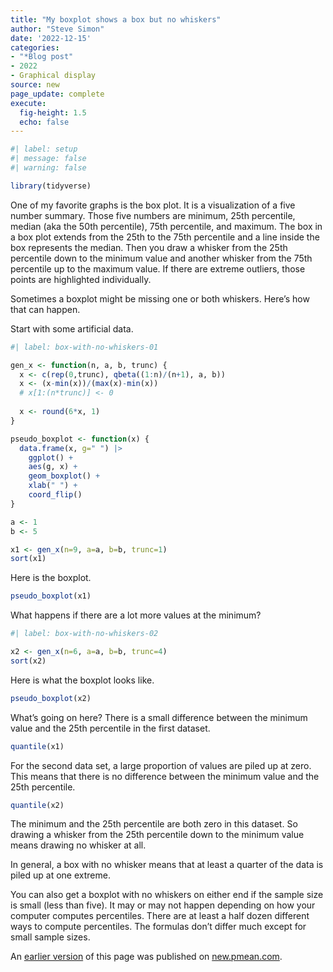 ```yaml
---
title: "My boxplot shows a box but no whiskers"
author: "Steve Simon"
date: '2022-12-15'
categories: 
- "*Blog post"
- 2022
- Graphical display
source: new
page_update: complete
execute: 
  fig-height: 1.5
  echo: false
---
```


```r
#| label: setup
#| message: false
#| warning: false

library(tidyverse)
```

One of my favorite graphs is the box plot. It is a visualization of a five number summary. Those five numbers are minimum, 25th percentile, median (aka the 50th percentile), 75th percentile, and maximum. The box in a box plot extends from the 25th to the 75th percentile and a line inside the box represents the median. Then you draw a whisker from the 25th percentile down to the minimum value and another whisker from the 75th percentile up to the maximum value. If there are extreme outliers, those points are highlighted individually.

Sometimes a boxplot might be missing one or both whiskers. Here's how that can happen.

Start with some artificial data.

```r
#| label: box-with-no-whiskers-01

gen_x <- function(n, a, b, trunc) {
  x <- c(rep(0,trunc), qbeta((1:n)/(n+1), a, b))
  x <- (x-min(x))/(max(x)-min(x))
  # x[1:(n*trunc)] <- 0
  
  x <- round(6*x, 1)
}

pseudo_boxplot <- function(x) {
  data.frame(x, g=" ") |>
    ggplot() +
    aes(g, x) +
    geom_boxplot() +
    xlab(" ") +
    coord_flip() 
}

a <- 1
b <- 5

x1 <- gen_x(n=9, a=a, b=b, trunc=1)
sort(x1)
```

Here is the boxplot.

```r
pseudo_boxplot(x1)
```

What happens if there are a lot more values at the minimum?

```r
#| label: box-with-no-whiskers-02

x2 <- gen_x(n=6, a=a, b=b, trunc=4)
sort(x2)
```

Here is what the boxplot looks like.

```r

pseudo_boxplot(x2)
```

What's going on here? There is a small difference between the minimum value and the 25th percentile in the first dataset.

```r
quantile(x1)
```

For the second data set, a large proportion of values are piled up at zero. This means that there is no difference between the minimum value and the 25th percentile. 

```r
quantile(x2)
```

The minimum and the 25th percentile are both zero in this dataset. So drawing a whisker from the 25th percentile down to the minimum value means drawing no whisker at all.

In general, a box with no whisker means that at least a quarter of the data is piled up at one extreme.

You can also get a boxplot with no whiskers on either end if the sample size is small (less than five). It may or may not happen depending on how your computer computes percentiles. There are at least a half dozen different ways to compute percentiles. The formulas don't differ much except for small sample sizes.

An [earlier version][sim2] of this page was published on [new.pmean.com][sim1].

[sim1]: http://new.pmean.com
[sim2]: http://new.pmean.com/box-with-no-whiskers/
